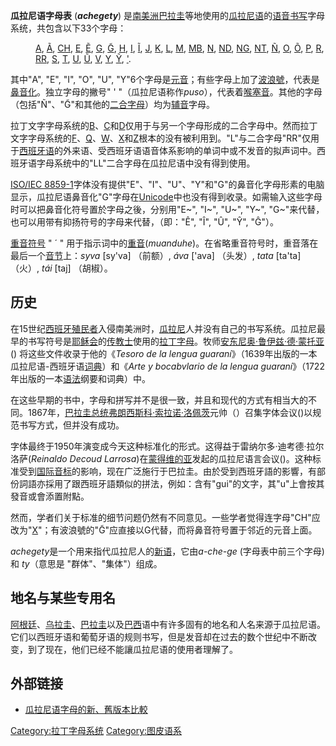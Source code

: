 '''瓜拉尼语字母表''' ('''''achegety''''') 是[[南美洲|南美洲]][[巴拉圭|巴拉圭]]等地使用的[[瓜拉尼语|瓜拉尼语]]的[[语音学|语音]][[文字|书写]]字母系统，共包含以下33个字母：

:[[A|A]], [[Ã|Ã]], [[Ch_(二合字母)|CH]], [[E|E]], [[Ẽ|Ẽ]], [[G|G]], [[G̃|G̃]], [[H|H]], [[I|I]], [[Ĩ|Ĩ]], [[J|J]], [[K|K]], [[L|L]], [[M|M]], [[Mb|MB]], [[N|N]], [[Nd_(二合字母)|ND]], [[Ng_(二合字母)|NG]], [[Nt|NT]], [[Ñ|Ñ]], [[O|O]], [[Õ|Õ]], [[P|P]], [[R|R]], [[Rr_(二合字母)|RR]], [[S|S]], [[T|T]], [[U|U]], [[Ũ|Ũ]], [[V|V]], [[Y|Y]], [[Ỹ|Ỹ]], [[撇號|']].

其中"A", "E", "I", "O", "U", "Y"6个字母是[[元音|元音]]；有些字母上加了[[波浪號|波浪號]]，代表是[[鼻音化|鼻音化]]。独立字母的撇号" ' "（瓜拉尼语称作''puso''），代表着[[喉塞音|喉塞音]]。其他的字母（包括"Ñ"、"G̃"和其他的[[二合字母|二合字母]]）均为[[辅音|辅音]]字母。

拉丁文字字母系统的[[B|B]]、[[C|C]]和[[D|D]]仅用于与另一个字母形成的二合字母中。然而拉丁文字字母系统的[[F|F]]、[[Q|Q]]、[[W|W]]、[[X|X]]和[[Z|Z]]根本的没有被利用到。"L"与二合字母"RR"仅用于[[西班牙语|西班牙语]]的外来语、受西班牙语语音体系影响的单词中或不发音的拟声词中。西班牙语字母系统中的"LL"二合字母在瓜拉尼语中没有得到使用。

[[ISO/IEC_8859-1|ISO/IEC 8859-1]]字体没有提供"E"、"I"、"U"、"Y"和"G"的鼻音化字母形素的电脑显示，瓜拉尼语鼻音化"G"字母在[[Unicode|Unicode]]中也没有得到收录。如需输入这些字母时可以把鼻音化符号置於字母之後，分别用"E~", "I~", "U~", "Y~", "G~"来代替，也可以用带有抑扬符号的字母来代替，（即："Ê", "Î", "Û", "Ŷ", "Ĝ"）。

[[重音符号|重音符号]] " ´ " 用于指示词中的[[重音|重音]](''muanduhe'')。在省略重音符号时，重音落在最后一个[[音节|音节]]上：''syva'' [sy'va] （前额）, ''áva'' ['ava] （头发）, ''tata'' [ta'ta] （火）, ''tái'' [taj] （胡椒）。

== 历史 ==

在15世纪[[西班牙|西班牙]][[殖民者|殖民者]]入侵南美洲时，[[瓜拉尼|瓜拉尼]]人并没有自己的书写系统。瓜拉尼最早的书写符号是[[耶稣会|耶稣会]]的[[传教士|传教士]]使用的[[拉丁字母|拉丁字母]]。牧师[[安东尼奥·鲁伊兹·德·蒙托亚|安东尼奥·鲁伊兹·德·蒙托亚]]({{link-en|Antonio Ruíz de Montoya}}) 将这些文件收录于他的《''Tesoro de la lengua guaraní''》（1639年出版的一本瓜拉尼语-西班牙语[[词典|词典]]）和《''Arte y bocabvlario de la lengua guaraní''》（1722年出版的一本[[语法|语法]]纲要和词典）中。

在这些早期的书中，字母和拼写并不是很一致，并且和现代的方式有相当大的不同。1867年，[[巴拉圭总统|巴拉圭总统]][[弗朗西斯科·索拉诺·洛佩茨|弗朗西斯科·索拉诺·洛佩茨]]元帅（''{{lang|es|Francisco Solano López}}''）召集字体会议({{lang|es|''Convenio de Escritura para regularlo''}})以规范书写方式，但并没有成功。

字体最终于1950年演变成今天这种标准化的形式。这得益于雷纳尔多·迪考德·拉尔洛萨(''Reinaldo Decoud Larrosa'')在[[蒙得维的亚|蒙得维的亚]]发起的瓜拉尼语言会议({{lang|es|''el Congreso de la Lengua Guaraní''}})。这种标准受到[[国际音标|国际音标]]的影响，现在广泛施行于巴拉圭。由於受到西班牙語的影響，有部份詞語亦採用了跟西班牙語類似的拼法，例如：含有"gui"的文字，其"u"上會按其發音或會添置附點。

然而，学者们关于标准的细节问题仍然有不同意见。一些学者觉得连字母"CH"应改为"[[X|X]]"；有波浪號的"G̃"应直接以G代替，而将鼻音符号置于邻近的元音上面。

''achegety''是一个用来指代瓜拉尼人的[[新语|新语]]，它由''a-che-ge'' (字母表中前三个字母) 和 ''ty''（意思是 "群体"、"集体"）组成。

== 地名与某些专用名 ==
[[阿根廷|阿根廷]]、[[乌拉圭|乌拉圭]]、[[巴拉圭|巴拉圭]]以及[[巴西|巴西]]语中有许多固有的地名和人名来源于瓜拉尼语。它们以西班牙语和葡萄牙语的规则书写，但是发音却在过去的数个世纪中不断改变，到了现在，他们已经不能讓瓜拉尼语的使用者理解了。

== 外部链接 ==
* [https://web.archive.org/web/20061112020801/http://www.datamex.com.py/guarani/neetekuaa/el_abecedario.html 瓜拉尼语字母的新、舊版本比較] {{es}}

[[Category:拉丁字母系统|Category:拉丁字母系统]]
[[Category:图皮语系|Category:图皮语系]]